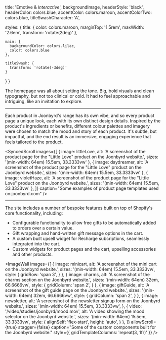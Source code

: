 




  title: 'Emotive & _Interactive_',
  backgroundImage,
  headerStyle: 'black',
  headerColor: colors.blue,
  accentColor: colors.maroon,
  accentColorTwo: colors.blue,
  titleSwashCharacter: 'A',

  styles: {
    title: {
      color: colors.maroon,
      marginTop: '1.5rem',
      maxWidth: '2.6em',
      transform: 'rotate(2deg)'
    },

    main: {
      backgroundColor: colors.lilac,
      color: colors.blue
    },

    titleSwash: {
      transform: 'rotate(-3deg)'
    }
  }
}

The homepage was all about setting the tone. Big, bold visuals and clean typography, but not too clinical or cold. It had to feel approachable and intriguing, like an invitation to explore.

<ContentImage
  src={webOne}
  sizes="(min-width: 64em) 64em, 100vw"
  alt="A screenshot of the homepage the Joonbyrd website"
  caption="The joonbyrd.com homepage"
/>

---

Each product in Joonbyrd's range has its own vibe, and so every product page a unique look, each with its own distinct design details. Inspired by the product's ingredients or benefits, different colour palettes and imagery were chosen to match the mood and story of each product. It's subtle, but impactful, and the end result is an immersive, engaging experience that feels tailored to the product.

<SyncedScroll
  images={[
    {
      image: littleLove,
      alt: 'A screenshot of the product page for the "Little Love" product on the Joonbyrd website.',
      sizes: '(min-width: 64em) 15.5em, 33.3333vw'
    },
    {
      image: daydreamer,
      alt: 'A screenshot of the product page for the "Little Love" product on the Joonbyrd website.',
      sizes: '(min-width: 64em) 15.5em, 33.3333vw'
    },
    {
      image: violetHaze,
      alt: 'A screenshot of the product page for the "Little Love" product on the Joonbyrd website.',
      sizes: '(min-width: 64em) 15.5em, 33.3333vw'
    },
  ]}
  caption="Some examples of product page templates used on joonbyrd.com"
/>

---

The site includes a number of bespoke features built on top of Shopify's core functionality, including:

- Configurable functionality to allow free gifts to be automatically added to orders over a certain value.
- Gift wrapping and hand-written gift message options in the cart.
- A custom built upsell widget for Recharge subcriptions, seamlessly integrated into the cart.
- Custom widgets for product pages and the cart, upselling accessories and other products.

<ImageWall
  images={[
    {
      image: minicart,
      alt: 'A screenshot of the mini cart on the Joonbyrd website.',
      sizes: '(min-width: 64em) 15.5em, 33.3333vw',
      style: {
        gridRow: 'span 3',
      }
    },
    {
      image: charms,
      alt: 'A screenshot of the charms section on the Joonbyrd website.',
      sizes: '(min-width: 64em) 32em, 66.6666vw',
      style: {
        gridColumn: 'span 2',
      }
    },
    {
      image: giftGuide,
      alt: 'A screenshot of the gift guide page on the Joonbyrd website.',
      sizes: '(min-width: 64em) 32em, 66.6666vw',
      style: {
        gridColumn: 'span 2',
      }
    },
    {
      image: newsletter,
      alt: 'A screenshot of the newsletter signup form on the Joonbyrd website.',
      sizes: '(min-width: 64em) 15.5em, 33.3333vw',
    },
    {
      video: '/video/studies/joonbyrd/mood.mov',
      alt: 'A video showing the mood selector on the Joonbyrd website.',
      sizes: '(min-width: 64em) 15.5em, 33.3333vw',
      style: {
        alignSelf: 'flex-start',
        height: 'auto',
      }
    },
  ]}
  allowScroll={true}
  stagger={false}
  caption="Some of the custom components built for the Joonbyrd website."
  style={{ gridTemplateColumns: 'repeat(3, 1fr)' }}
/>
